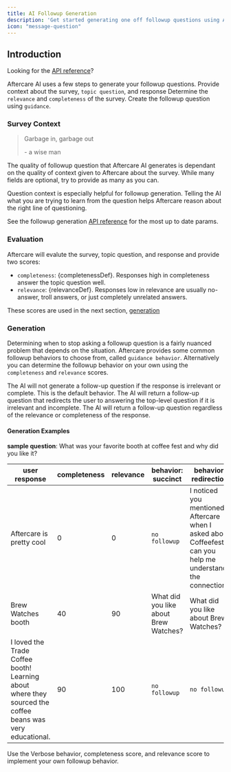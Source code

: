 ```yaml
---
title: AI Followup Generation
description: 'Get started generating one off followup questions using AI'
icon: "message-question"
---
```



## Introduction

<Tip>Looking for the [API reference](/api-reference/followups/create)?</Tip>

Aftercare AI uses a few steps to generate your followup questions. 
<Steps>
  <Step title="Survey Context">
    Provide context about the survey, <Tooltip tip={topicQuestionDef}>`topic question`</Tooltip>, and response 
  </Step>
  <Step title="Evaluate">
    Determine the <Tooltip tip={relevanceDef}>`relevance`</Tooltip> and <Tooltip tip={completenessDef}>`completeness`</Tooltip> of the survey.
  </Step>
  <Step title="Generate">
    Create the followup question using <Tooltip tip={guidanceDef}>`guidance`</Tooltip>. 
  </Step>
</Steps>

### Survey Context

> Garbage in, garbage out
>
> \- a wise man

The quality of followup question that Aftercare AI generates is dependant on the quality of context given to Aftercare about the survey.
While many fields are optional, try to provide as many as you can. 


<Tip>Question context is especially helpful for followup generation. Telling the AI what you are trying to learn from the question helps Aftercare reason about the right line of questioning.</Tip>

See the followup generation [API reference](/api-reference/followups/create) for the most up to date params. 

### Evaluation

Aftercare will evalute the survey, topic question, and response and provide two scores: 
- `completeness`: {completenessDef}. Responses high in completeness answer the topic question well. 
- `relevance`: {relevanceDef}. Responses low in relevance are usually no-answer, troll answers, or just completely unrelated answers.

These scores are used in the next section, [generation](/followups#generation)

### Generation

Determining when to stop asking a followup question is a fairly nuanced problem that depends on the situation. Aftercare provides some common followup behaviors to choose from, called `guidance behavior`. Alternatively you can determine the followup behavior on your own using the `completeness` and `relevance` scores. 

<CardGroup cols={3}>
  <Card title="Succinct (default)" icon="pencil">
    The AI will not generate a follow-up question if the response is irrelevant or complete. This is the default behavior.
  </Card>
  <Card title="Redirection" icon="person-walking-arrow-loop-left">
    The AI will return a follow-up question that redirects the user to answering the top-level question if it is irrelevant and incomplete.
  </Card>
  <Card title="Verbose" icon="comment-dots">
    The AI will return a follow-up question regardless of the relevance or completeness of the response.
  </Card>
</CardGroup>

#### Generation Examples

**sample question**: What was your favorite booth at coffee fest and why did you like it?

**user response**|**completeness**|**relevance**|**behavior: succinct**|**behavior: redirection**|**behavior: verbose**
-----|-----|-----|-----|-----|-----
Aftercare is pretty cool |0|0|`no followup`| I noticed you mentioned Aftercare when I asked about Coffeefest, can you help me understand the connection? | I noticed you mentioned Aftercare when I asked about Coffeefest, can you help me understand the connection? 
Brew Watches booth|40|90|What did you like about Brew Watches? |What did you like about Brew Watches?|What did you like about Brew Watches?
I loved the Trade Coffee booth! Learning about where they sourced the coffee beans was very educational. |90|100|`no followup`|`no followup`|What specifically did you learn about coffee sourcing at the Trade Coffee booth?

<Tip>Use the Verbose behavior, completeness score, and relevance score to implement your own followup behavior.</Tip>

